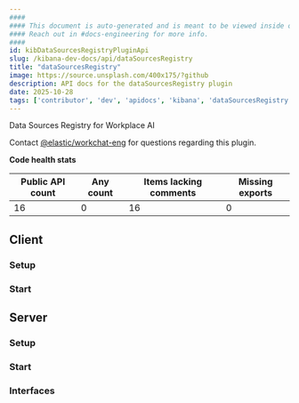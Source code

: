 ```yaml
---
####
#### This document is auto-generated and is meant to be viewed inside our experimental, new docs system.
#### Reach out in #docs-engineering for more info.
####
id: kibDataSourcesRegistryPluginApi
slug: /kibana-dev-docs/api/dataSourcesRegistry
title: "dataSourcesRegistry"
image: https://source.unsplash.com/400x175/?github
description: API docs for the dataSourcesRegistry plugin
date: 2025-10-28
tags: ['contributor', 'dev', 'apidocs', 'kibana', 'dataSourcesRegistry']
---
```


Data Sources Registry for Workplace AI

Contact [@elastic/workchat-eng](https://github.com/orgs/elastic/teams/workchat-eng) for questions regarding this plugin.

**Code health stats**

| Public API count  | Any count | Items lacking comments | Missing exports |
|-------------------|-----------|------------------------|-----------------|
| 16 | 0 | 16 | 0 |

## Client

### Setup
<DocDefinitionList data={[dataSourcesRegistryObj.client.setup]}/>

### Start
<DocDefinitionList data={[dataSourcesRegistryObj.client.start]}/>

## Server

### Setup
<DocDefinitionList data={[dataSourcesRegistryObj.server.setup]}/>

### Start
<DocDefinitionList data={[dataSourcesRegistryObj.server.start]}/>

### Interfaces
<DocDefinitionList data={dataSourcesRegistryObj.server.interfaces}/>


